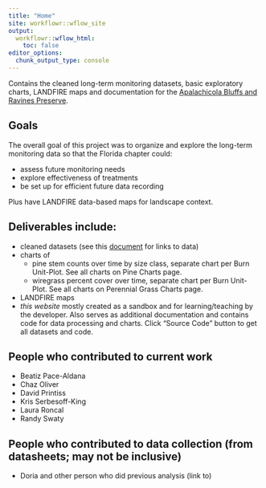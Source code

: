```yaml
---
title: "Home"
site: workflowr::wflow_site
output:
  workflowr::wflow_html:
    toc: false
editor_options:
  chunk_output_type: console
---
```


Contains the cleaned long-term monitoring datasets, basic exploratory charts, LANDFIRE maps and documentation for the [Apalachicola Bluffs and Ravines Preserve](https://www.nature.org/en-us/get-involved/how-to-help/places-we-protect/apalachicola-bluffs-and-ravines-preserve/).  

## Goals
The overall goal of this project was to organize and explore the long-term monitoring data so that the Florida chapter could:

* assess future monitoring needs
* explore effectiveness of treatments
* be set up for efficient future data recording

Plus have LANDFIRE data-based maps for landscape context.

## Deliverables include:

* cleaned datasets (see this [document](https://github.com/rswaty/ABRPweb/raw/master/dataDoc.pdf) for links to data)
* charts of
    * pine stem counts over time by size class, separate chart per Burn Unit-Plot.  See all charts on Pine Charts page.
    * wiregrass percent cover over time, separate chart per Burn Unit-Plot. See all charts on Perennial Grass Charts page. 
* LANDFIRE maps
* *this website* mostly created as a sandbox and for learning/teaching by the developer.  Also serves as additional documentation and contains code for data processing and charts.  Click "Source Code" button to get all datasets and code. 

## People who contributed to current work

* Beatiz Pace-Aldana
* Chaz Oliver
* David Printiss
* Kris Serbesoff-King
* Laura Roncal
* Randy Swaty

## People who contributed to data collection (from datasheets; may not be inclusive)

* Doria and other person who did previous analysis (link to)



